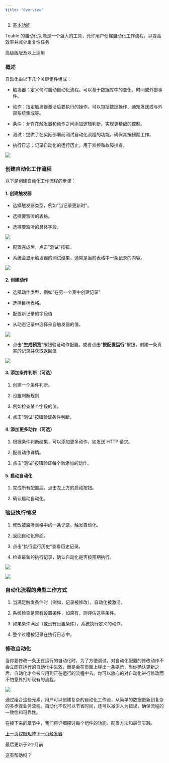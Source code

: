 ```yaml
---
title: "Overview"
---
```


1. [基本功能](/ji-ben-gong-neng)

Teable 的自动化功能是一个强大的工具，允许用户创建自动化工作流程，以提高效率并减少重复性任务

高级版版及以上适用

### 概述

自动化由以下几个关键组件组成：

* 触发器：定义何时启动自动化流程。可以基于数据库中的变化、时间或外部事件。

* 动作：指定触发器激活后要执行的操作。可以包括数据操作、通知发送或与外部系统集成等。

* 条件：允许在触发器和动作之间添加逻辑判断，实现更精细的控制。

* 测试：提供了在实际部署前测试自动化流程的功能，确保其按预期工作。

* 执行日志：记录自动化的运行历史，用于监控和故障排查。

<Frame caption="自动化功能预览">
  <img src="/images/ji-ben-gong-neng/files%2Fv0%2Fb%2Fgitbook-x-prod.appspot.com%2Fo%2Fspaces%252F3UAxYOALe4vISZRKICva%252Fuploads%252Fa9Lnoh9GuAfXfIROi9vQ%252Fimage.png" />
</Frame>

### 创建自动化工作流程

以下是创建自动化工作流程的步骤：

#### 1. 创建触发器

* 选择触发器类型，例如"当记录更新时"。

* 选择要监听的表格。

* 选择要监听的具体字段。

![](/images/ji-ben-gong-neng/files%2Fv0%2Fb%2Fgitbook-x-prod.appspot.com%2Fo%2Fspaces%252F3UAxYOALe4vISZRKICva%252Fuploads%252FQ4NoSt61aAPzFskeh6AB%252Fimage.png)

* 配置完成后，点击"测试"按钮。

* 系统会显示触发器的测试结果，通常是当前表格中一条记录的内容。

<Frame caption="测试结果">
  <img src="/images/ji-ben-gong-neng/files%2Fv0%2Fb%2Fgitbook-x-prod.appspot.com%2Fo%2Fspaces%252F3UAxYOALe4vISZRKICva%252Fuploads%252FVQvH5AH0UykgXyFvcaXS%252Fimage.png" />
</Frame>

#### 2. 创建动作

* 选择动作类型，例如"在另一个表中创建记录"

* 选择目标表格。

* 配置新记录的字段值

* 从动态记录中选择来自触发器的值。

![](/images/ji-ben-gong-neng/files%2Fv0%2Fb%2Fgitbook-x-prod.appspot.com%2Fo%2Fspaces%252F3UAxYOALe4vISZRKICva%252Fuploads%252F7Qw0nUAyWGle0FyLycZM%252Fimage.png)

* 点击"**生成预览**"按钮验证动作配置。或者点击“**按配置运行**”按钮，创建一条真实的记录并获取返回值

![](/images/ji-ben-gong-neng/files%2Fv0%2Fb%2Fgitbook-x-prod.appspot.com%2Fo%2Fspaces%252F3UAxYOALe4vISZRKICva%252Fuploads%252Feeu3Y2iiUjqv1cDRQOAZ%252Fimage.png)

#### 3. 添加条件判断（可选）

1. 创建一个条件判断。

2. 设置判断规则

3. 例如检查某个字段的值。

4. 点击"测试"按钮验证条件判断。

#### 4. 添加更多动作（可选）

1. 根据条件判断结果，可以添加更多动作，如发送 HTTP 请求。

2. 配置动作详情。

3. 点击"测试"按钮验证每个新添加的动作。

#### 5. 启动自动化

1. 完成所有配置后，点击左上方的启动按钮。

2. 确认启动自动化。

### 验证执行情况

1. 修改被监听表格中的一条记录，触发自动化。

2. 返回自动化界面。

3. 点击"执行运行历史"查看历史记录。

4. 检查最新的执行记录，确认自动化是否按预期执行。

![](/images/ji-ben-gong-neng/files%2Fv0%2Fb%2Fgitbook-x-prod.appspot.com%2Fo%2Fspaces%252F3UAxYOALe4vISZRKICva%252Fuploads%252FwqrStFnhZob1IZofYviF%252Fimage.png)

![](/images/ji-ben-gong-neng/files%2Fv0%2Fb%2Fgitbook-x-prod.appspot.com%2Fo%2Fspaces%252F3UAxYOALe4vISZRKICva%252Fuploads%252FXwSEdO6I6TPOgJxKlTkD%252Fimage.png)

### 自动化流程的典型工作方式

1. 当满足触发条件时（例如，记录被修改），自动化被激活。

2. 系统检查是否有设置条件，如果有，则评估这些条件。

3. 如果条件满足（或没有设置条件），系统执行定义的动作。

4. 整个过程被记录在执行日志中。

### 修改自动化

当你要修改一条正在运行的自动化时，为了方便调试，对自动化配置的修改动作不会立即在运行的自动化中生效，而是会在页面上弹出一条提示，当你确认更新之后，自动化才会被应用到正在运行的流程中去。你可以放心的对自动化进行修改而不怕意外打断现有的流程。

![](/images/ji-ben-gong-neng/files%2Fv0%2Fb%2Fgitbook-x-prod.appspot.com%2Fo%2Fspaces%252F3UAxYOALe4vISZRKICva%252Fuploads%252FCAP0gIl6m6eROM5qIFdy%252Fimage.png)

通过组合这些元素，用户可以创建复杂的自动化工作流，从简单的数据更新到复杂的多步骤业务流程。自动化不仅可以节省时间，还可以减少人为错误，确保流程的一致性和可靠性。

在接下来的章节中，我们将详细探讨每个组件的功能、配置方法和最佳实践。

[上一页权限矩阵](/ji-ben-gong-neng/quan-xian-guan-li)[下一页触发器](/ji-ben-gong-neng/zi-dong-hua/chu-fa-qi)

最后更新于2个月前

这有帮助吗？
